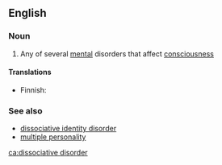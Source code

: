 ==English==
{{wikipedia}}

===Noun===
{{en-noun|head=[[dissociative]] [[disorder]]}}

# Any of several [[mental]] disorders that affect [[consciousness]]

====Translations====
{{trans-top|mental disorder}}
* Finnish: {{t|fi|dissosiaatiohäiriö}}
{{trans-mid}}
{{trans-bottom}}

===See also===
*[[dissociative identity disorder]]
*[[multiple personality]]

[[ca:dissociative disorder]]